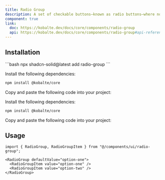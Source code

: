 ```yaml
---
title: Radio Group
description: A set of checkable buttons—known as radio buttons—where no more than one of the buttons can be checked at a time.
component: true
link:
  doc: https://kobalte.dev/docs/core/components/radio-group
  api: https://kobalte.dev/docs/core/components/radio-group#api-reference
---
```



<ComponentPreview name="radio-group-demo" code={DemoCode} client:only="solid-js" />

## Installation

<ComponentInstallation client:only="solid-js">

<Fragment slot="cli">
```bash
npx shadcn-solid@latest add radio-group
```
</Fragment>

<Step slot="tw">

<StepItem>Install the following dependencies:</StepItem>
```bash
npm install @kobalte/core
```

<StepItem>Copy and paste the following code into your project:</StepItem>
<RawCode code={TwRawCode} client:only="solid-js" />

</Step>

<Step slot="uno">

<StepItem>Install the following dependencies:</StepItem>
```bash
npm install @kobalte/core
```

<StepItem>Copy and paste the following code into your project:</StepItem>
<RawCode code={UnoRawCode} client:only="solid-js" />

</Step>

</ComponentInstallation>

## Usage

```tsx
import { RadioGroup, RadioGroupItem } from "@/components/ui/radio-group";
```

```tsx
<RadioGroup defaultValue="option-one">
  <RadioGroupItem value="option-one" />
  <RadioGroupItem value="option-two" />
</RadioGroup>
```
